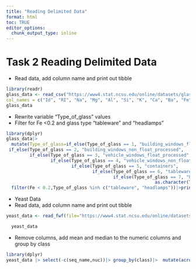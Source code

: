 ```yaml
---
title: "Reading Delimited Data"
format: html
toc: TRUE
editor_options: 
  chunk_output_type: inline
---
```

# Task 2 Reading Delimited Data
- Read data, add column name and print out tibble
```r
library(readr)
glass_data <- read_csv("https://www4.stat.ncsu.edu/online/datasets/glass.data",
col_names = c("Id", "RI", "Na", "Mg", "Al", "Si", "K", "Ca", "Ba", "Fe","Type_of_glass"))
glass_data
```
-  Rewrite variable "Type_of_glass" values 
-  Filter for Fe <0.2 and glass type "tableware" and "headlamps"
```r
library(dplyr)
glass_data|>
  mutate(Type_of_glass=if_else(Type_of_glass == 1, "building_windows_float_processed", 
 if_else(Type_of_glass == 2, "building_windows_non_float_processed",
         if_else(Type_of_glass == 3, "vehicle_windows_float_processed",
                 if_else(Type_of_glass == 4, "vehicle_windows_non_float_processed",
                         if_else(Type_of_glass == 5, "containers",
                                 if_else(Type_of_glass == 6, "tableware",
                                         if_else(Type_of_glass == 7, "headlamps",
                                                         as.character(Type_of_glass))))))))) |> 
  filter(Fe < 0.2,Type_of_glass %in% c("tableware", "headlamps"))|>print()

```
- Yeast Data
-  Read data, add column name and print out tibble
```r
yeast_data <- read_fwf(file="https://www4.stat.ncsu.edu/online/datasets/yeast.data", fwf_widths(c(10,4,4,4,4,4,4,4,4,3),c("seq_name","mcg", "gvh", "alm", "mit", "erl", "pox", "vac", "nuc","class")))

  yeast_data

```
-  Remove columns, add mean and median to the numeric columns and group by class

```r
library(dplyr)
yeast_data |> select(-c(seq_name,nuc))|> group_by(class)|>  mutate(across(where(is.numeric),list(mean=mean,median=median), .names = "{.col}_{.fn}"))
```

